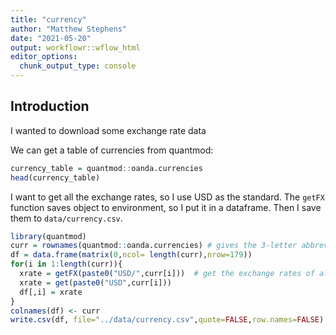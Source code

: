 ```yaml
---
title: "currency"
author: "Matthew Stephens"
date: "2021-05-20"
output: workflowr::wflow_html
editor_options:
  chunk_output_type: console
---
```


## Introduction

I wanted to download some exchange rate data

We can get a table of currencies from quantmod:
```r
currency_table = quantmod::oanda.currencies
head(currency_table)
```

I want to get all the exchange rates, so I use USD as the standard.
The `getFX` function saves object to environment, so I put it in a dataframe.
Then I save them to `data/currency.csv`.

```r
library(quantmod)
curr = rownames(quantmod::oanda.currencies) # gives the 3-letter abbreviation
df = data.frame(matrix(0,ncol= length(curr),nrow=179))
for(i in 1:length(curr)){
  xrate = getFX(paste0("USD/",curr[i]))  # get the exchange rates of all currencies with USD)
  xrate = get(paste0("USD",curr[i]))
  df[,i] = xrate
}
colnames(df) <- curr
write.csv(df, file="../data/currency.csv",quote=FALSE,row.names=FALSE)
```
